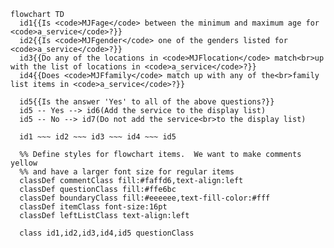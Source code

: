 ```mermaid
flowchart TD
  id1{{Is <code>MJFage</code> between the minimum and maximum age for <code>a_service</code>?}}
  id2{{Is <code>MJFgender</code> one of the genders listed for <code>a_service</code>?}}
  id3{{Do any of the locations in <code>MJFlocation</code> match<br>up with the list of locations in <code>a_service</code>?}}
  id4{{Does <code>MJFfamily</code> match up with any of the<br>family list items in <code>a_service</code>?}}

  id5{{Is the answer 'Yes' to all of the above questions?}}
  id5 -- Yes --> id6(Add the service to the display list)
  id5 -- No --> id7(Do not add the service<br>to the display list)

  id1 ~~~ id2 ~~~ id3 ~~~ id4 ~~~ id5

  %% Define styles for flowchart items.  We want to make comments yellow
  %% and have a larger font size for regular items
  classDef commentClass fill:#faffd6,text-align:left
  classDef questionClass fill:#ffe6bc
  classDef boundaryClass fill:#eeeeee,text-fill-color:#fff
  classDef itemClass font-size:16pt
  classDef leftListClass text-align:left

  class id1,id2,id3,id4,id5 questionClass
```